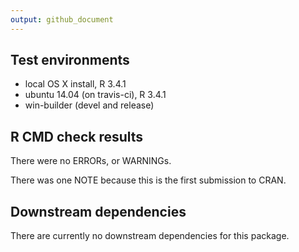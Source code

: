 ```yaml
---
output: github_document
---
```


## Test environments
* local OS X install, R 3.4.1
* ubuntu 14.04 (on travis-ci), R 3.4.1
* win-builder (devel and release)

## R CMD check results
There were no ERRORs, or WARNINGs. 

There was one NOTE because this is the first submission to CRAN.

## Downstream dependencies
There are currently no downstream dependencies for this package.